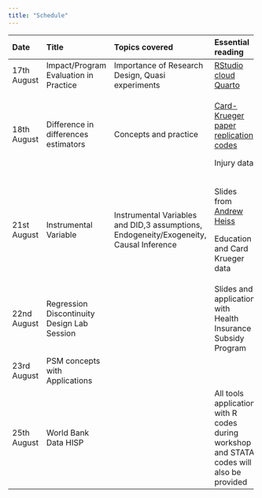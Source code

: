 ---
title: "Schedule"
---

+-------------+---------------------------------------------+----------------------------------------------------------------------------------------+---------------------------------------------------------------------------------------------+
| Date        | **Title**                                   | **Topics covered**                                                                     | **Essential reading**                                                                       |
+:============+:============================================+:=======================================================================================+:============================================================================================+
| 17th August | Impact/Program Evaluation in Practice       | Importance of Research Design, Quasi experiments                                       | [RStudio cloud](rstudio.cloud) [Quarto](quarto.pub)                                         |
+-------------+---------------------------------------------+----------------------------------------------------------------------------------------+---------------------------------------------------------------------------------------------+
| 18th August | Difference in differences estimators        | Concepts and practice                                                                  | [Card-Krueger paper replication codes](https://davidcard.berkeley.edu/papers/njmin-aer.pdf) |
|             |                                             |                                                                                        |                                                                                             |
|             |                                             |                                                                                        | Injury data                                                                                 |
+-------------+---------------------------------------------+----------------------------------------------------------------------------------------+---------------------------------------------------------------------------------------------+
| 21st August | Instrumental Variable                       | Instrumental Variables and DID,3 assumptions, Endogeneity/Exogeneity, Causal Inference | Slides from [Andrew Heiss](andrewheiss.com)                                                 |
|             |                                             |                                                                                        |                                                                                             |
|             |                                             |                                                                                        | Education and Card Krueger data                                                             |
+-------------+---------------------------------------------+----------------------------------------------------------------------------------------+---------------------------------------------------------------------------------------------+
| 22nd August | Regression Discontinuity Design Lab Session |                                                                                        | Slides and application with Health Insurance Subsidy Program                                |
+-------------+---------------------------------------------+----------------------------------------------------------------------------------------+---------------------------------------------------------------------------------------------+
| 23rd August | PSM concepts with Applications              |                                                                                        |                                                                                             |
+-------------+---------------------------------------------+----------------------------------------------------------------------------------------+---------------------------------------------------------------------------------------------+
| 25th August | World Bank Data HISP                        |                                                                                        | All tools application with R codes during workshop and STATA codes will also be provided    |
+-------------+---------------------------------------------+----------------------------------------------------------------------------------------+---------------------------------------------------------------------------------------------+
